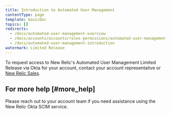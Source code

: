 ```yaml
---
title: Introduction to Automated User Management
contentType: page
template: basicDoc
topics: []
redirects:
  - /docs/automated-user-management-overview
  - /docs/accounts/accounts/roles-permissions/automated-user-management-overview
  - /docs/automated-user-management-introduction
watermark: Limited Release
---
```


To request access to New Relic's Automated User Management Limited Release via Okta for your account, contact your account representative or [New Relic Sales](https://newrelic.com/about/contact-us).

## For more help [#more_help]

Please reach out to your account team if you need assistance using the New Relic Okta SCIM service.
